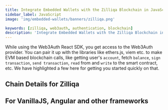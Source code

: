 ```yaml
---
title: Integrate Embedded Wallets with the Zilliqa Blockchain in JavaScript
sidebar_label: JavaScript
image: 'img/embedded-wallets/banners/zilliqa.png'

keywords: [zilliqa, web3auth, authentication, blockchain]
description: 'Integrate Embedded Wallets with the Zilliqa Blockchain in Javascript | Embedded Wallets'
---
```



While using the Web3Auth React SDK, you get access to the Web3Auth provider. You can pair it up with the libraries like ethers.js, viem etc. to make EVM based blockchain calls, like getting user's `account`, fetch `balance`, `sign transaction`, `send transaction`, `read` from and `write` to the smart contract, etc. We have highlighted a few here for getting you started quickly on that.

## Chain Details for Zilliqa

<ChainDetailsZilliqa />

## For VanillaJS, Angular and other frameworks

<JsBlockchainMethods />
